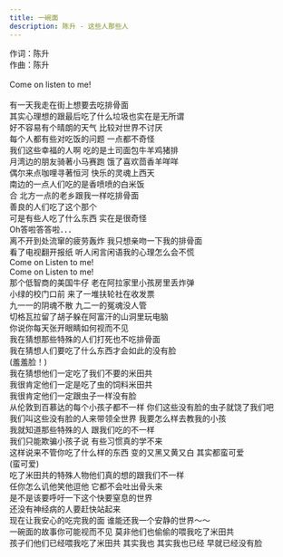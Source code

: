 ```yaml
---
title: 一碗面
description: 陈升 - 这些人那些人
---
```


作词：陈升<br />作曲：陈升<br /><br />Come on listen to me!<br /><br />有一天我走在街上想要去吃排骨面<br />其实心理想的跟最后吃了什么垃圾也实在是无所谓<br />好不容易有个晴朗的天气 比较对世界不讨厌<br />每个人都有些对吃饭的问题 一点都不奇怪<br />我们这些幸福的人啊 吃的是土司面包牛羊鸡猪排<br />月湾边的朋友骑著小马赛跑 饿了喜欢茴香羊咩咩<br />偶尔来点咖哩寻著恒河 快乐的灵魂上西天<br />南边的一点人们吃的是香喷喷的白米饭<br />合 北方一点的老乡跟我一样吃排骨面<br />善良的人们吃了这个那个<br />可是有些人吃了什么东西 实在是很奇怪<br />Oh答啦答答啦．．．<br />离不开到处流窜的疲劳轰炸 我只想亲吻一下我的排骨面<br />看了电视翻开报纸 听人闲言闲语我的心理怎么会不慌<br />Come on Listen to me!<br />Come on Listen to me!<br />那个低智商的美国牛仔 老在阿拉家里小孩房里丢炸弹<br />小绿的校门口前 来了一堆扶轮社在收发票<br />九一一的阴魂不散 九二一的冤魂没人管<br />切格瓦拉留了胡子躲在阿富汗的山洞里玩电脑<br />你说你每天张开眼睛如何视而不见<br />我在猜想那些特殊的人们打死也不吃排骨面<br />我在猜想人们要吃了什么东西才会如此的没有脸<br />(羞羞脸！)<br />我在猜想他们一定吃了我们不要的米田共<br />我很肯定他们一定是吃了虫的饲料米田共<br />我很肯定他们一定跟虫子一样没有脸<br />从伦敦到百慕达的每个小孩子都不一样 你们这些没有脸的虫子就饶了我们吧<br />我们叫这些没有脸的人来带领全世界 我要怎么样去教我的小孩<br />我就知道那些特殊的人 跟我们吃的不一样<br />我们只能欺骗小孩子说 有些习惯真的学不来<br />这样说来不管你吃了什么样的东西 变的又黑又黄又白 其实都蛮可爱<br />(蛮可爱)<br />吃了米田共的特殊人物他们真的想的跟我们不一样<br />任你怎么讥他笑他逗他 它都不会吐出骨头来<br />是不是该要呼吁一下这个快要窒息的世界<br />还没有神经病的人要赶快站起来<br />现在让我安心的吃完我的面 谁能还我一个安静的世界～～<br />一碗面的故事你可能视而不见 莫非他们也偷偷的喂我吃了米田共<br />孩子们他们已经喂我吃了米田共 其实我也 其实我也已经 早就已经没有脸